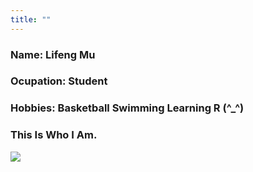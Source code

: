 ```yaml
---
title: ""
---
```


### __Name:__ Lifeng Mu
### __Ocupation:__ Student
### __Hobbies:__  Basketball Swimming Learning R (^_^)

### This Is Who I Am. 

![](me4.jpg)


